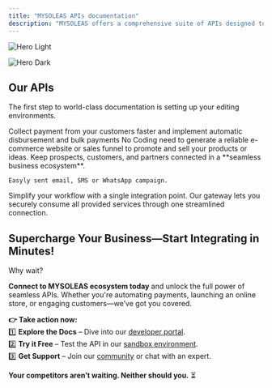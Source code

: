 ```yaml
---
title: "MYSOLEAS APIs documentation"
description: "MYSOLEAS offers a comprehensive suite of APIs designed to streamline and accelerate your digital journey. Whether you need seamless payment processing, tools to build and grow your online business, or innovative communication solutions to enhance customer engagement, our APIs provide the flexibility and reliability you need. Explore our extensive API documentation today and unlock the full potential of digital innovation."
---
```


<img
  className="block dark:hidden"
  src="/images/hero.png"
  alt="Hero Light"
/>

<img
  className="hidden dark:block"
  src="/images/hero.png"
  alt="Hero Dark"
/>

## Our APIs

The first step to world-class documentation is setting up your editing environments.

<CardGroup cols={2}>
  <Card title="SoleasPay PSP" icon="money-bill-transfer" horizontal href="https://soleaspay.com" cta="Started">
    Collect payment from your customers faster and implement automatic disbursement and bulk payments
  </Card>
  <Card title="E-Commerce Store" icon="cart-shopping" horizontal href="https://myshup.biz">
    No Coding need to generate a reliable e-commerce website or sales funnel to promote and sell your products or ideas.
  </Card>
  <Card title="Multi-Channel Marketing API" icon="messages-dollar" horizontal href="https://soleaspay.com/home/services/e-marketing">
    Keep prospects, customers, and partners connected in a **seamless business ecosystem**.

    Easyly sent email, SMS or WhatsApp campaign.
  </Card>
  <Card title="Seamless API Gateway" icon="sparkles" horizontal href="https://mysoleas.com">
    Simplify your workflow with a single integration point. Our gateway lets you securely consume all provided services through one streamlined connection.
  </Card>
</CardGroup>

## **Supercharge Your Business—Start Integrating in Minutes\!**

Why wait?

**Connect to MYSOLEAS ecosystem today** and unlock the full power of seamless APIs. Whether you're automating payments, launching an online store, or engaging customers—we’ve got you covered.

**👉 Take action now:**\
1️⃣ **Explore the Docs** – Dive into our [developer portal](https://doc.soleaspay.com).\
2️⃣ **Try it Free** – Test the API in our [sandbox environment](https://sandbox.soleaspay.com).\
3️⃣ **Get Support** – Join our [community](https://t.me/soleaspay) or chat with an expert.

**Your competitors aren’t waiting. Neither should you.** ⏳